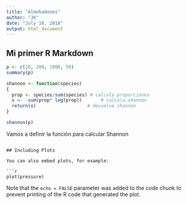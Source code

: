 ```yaml
---
title: "Almohadones"
author: "JK"
date: "July 16, 2018"
output: html_document
---
```


## Mi primer R Markdown
```r
p <- c(10, 200, 1000, 50)
summary(p)

shannon <- function(species)
{
  prop <- species/sum(species) # calcula proporciones
  s <- -sum(prop* log(prop))       # calcula shannon
  return(s)                   # devuelve shannon 
}

shannon(p)
```



Vamos a definir la función para calcular Shannon

```

## Including Plots

You can also embed plots, for example:

```r


plot(pressure)
```

Note that the `echo = FALSE` parameter was added to the code chunk to prevent printing of the R code that generated the plot.
